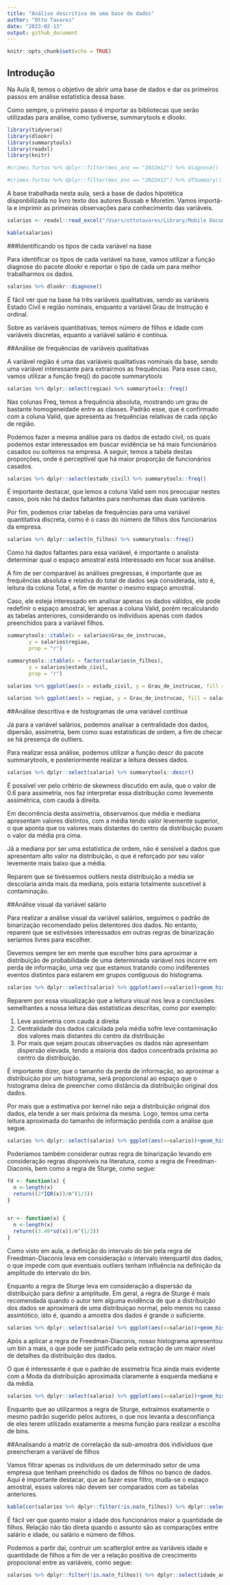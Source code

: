 ```yaml
---
title: "Análise descritiva de uma base de dados"
author: "Otto Tavares"
date: "2023-02-13"
output: github_document
---
```


```r
knitr::opts_chunk$set(echo = TRUE)
```


## Introdução

Na Aula 8, temos o objetivo de abrir uma base de dados e dar os primeiros passos em análise estatística dessa base.

Como sempre, o primeiro passo é importar as bibliotecas que serão utilizadas para análise, como tydiverse, summarytools e dlookr.

```r
library(tidyverse)
library(dlookr)
library(summarytools)
library(readxl)
library(knitr)

#crimes.furtos %>% dplyr::filter(mes_ano == "2022m12") %>% diagnose()

#crimes.furtos %>% dplyr::filter(mes_ano == "2022m12") %>% dfSummary() %>% view()
```

A base trabalhada nesta aula, será a base de dados hipotética disponbilizada no livro texto dos autores Bussab e Moretim. Vamos importá-la e imprimir as primeiras observações para conhecimento das variáveis.

```r
salarios <- readxl::read_excel("/Users/ottotavares/Library/Mobile Documents/com~apple~CloudDocs/Documents/infnet/Estatistica para Ciência de Dados/dados_utilizados/dados_bussab_m.xlsx")
```

```r
kable(salarios)
```

###Identificando os tipos de cada variável na base

Para identificar os tipos de cada variável na base, vamos utilizar a função diagnose do pacote dlookr e reportar o tipo de cada um para melhor trabalharmos os dados.

```r
salarios %>% dlookr::diagnose()
```

É fácil ver que na base há três variáveis qualitativas, sendo as variáveis Estado Civil e região nominais, enquanto a variável Grau de Instrução é ordinal.

Sobre as variáveis quantitativas, temos número de filhos e idade com variáveis discretas, equanto a variável salário é contínua.

##Análise de frequências de variáveis qualitativas

A variável região é uma das variáveis qualitativas nominais da base, sendo uma variável interessante para extraírmos as frequências. Para esse caso, vamos utilizar a função freq() do pacote summarytools

```r
salarios %>% dplyr::select(regiao) %>% summarytools::freq()
```

Nas colunas Freq, temos a frequência absoluta, mostrando um grau de bastante homogeneidade entre as classes. Padrão esse, que é confirmado com a coluna Valid, que apresenta as frequências relativas de cada opção de região. 

Podemos fazer a mesma análise para os dados de estado civil, os quais podemos estar interessados em buscar evidência se há mais funcionários casados ou solteiros na empresa. A seguir, temos a tabela destas proporções, onde é perceptível que há maior proporção de funcionários casados.


```r
salarios %>% dplyr::select(estado_civil) %>% summarytools::freq()
```

É importante destacar, que lemos a coluna Valid sem nos preocupar nestes casos, pois não há dados faltantes para nenhumas das duas variáveis.


Por fim, podemos criar tabelas de frequências para uma variável quantitativa discreta, como é o caso do número de filhos dos funcionários da empresa. 

```r
salarios %>% dplyr::select(n_filhos) %>% summarytools::freq()
```

Como há dados faltantes para essa variável, é importante o analista determinar qual o espaço amostral está interessado em focar sua análise. 

A fim de ser comparável às análises pregressas, é importante que as frequências absoluta e relativa do total de dados seja considerada, isto é, leitura da coluna Total, a fim de manter o mesmo espaço amostral.

Caso, ele esteja interessado em analisar apenas os dados válidos, ele pode redefinir o espaço amostral, ler apenas a coluna Valid, porém recalculando as tabelas anteriores, considerando os indivíduos apenas com dados preenchidos para a variável filhos.

```r
summarytools::ctable(x = salarios$Grau_de_instrucao, 
       y = salarios$regiao, 
       prop = "r") 
```

```r
summarytools::ctable(x = factor(salarios$n_filhos), 
       y = salarios$estado_civil, 
       prop = "r") 
```



```r
salarios %>% ggplot(aes(x = estado_civil, y = Grau_de_instrucao, fill = salario)) + geom_tile() + xlab('Estado Civil') + ylab('Grau de Instrução')
```


```r
salarios %>% ggplot(aes(x = regiao, y = Grau_de_instrucao, fill = salario)) + geom_tile() + xlab('Região') + ylab('Grau de Instrução')
```

##Análise descritiva e de histogramas de uma variável contínua

Já para a variável salários, podemos analisar a centralidade dos dados, dipersão, assimetria, bem como suas estatísticas de ordem, a fim de checar se há presença de outliers.

Para realizar essa análise, podemos utilizar a função descr do pacote summarytools, e posteriormente realizar a leitura desses dados.

```r
salarios %>% dplyr::select(salario) %>% summarytools::descr()
```

É possível ver pelo critério de skewness discutido em aula, que o valor de 0.6 para assimetria, nos faz interpretar essa distribução como levemente assimétrica, com cauda à direita.

Em decorrência desta assimetria, observamos que média e mediana apresentam valores distintos, com a média tendo valor levemente superior, o que aponta que os valores mais distantes do centro da distribuição puxam o valor da média pra cima. 

Já a mediana por ser uma estatística de ordem, não é sensível a dados que apresentam alto valor na distribuição, o que é reforçado por seu valor levemente mais baixo que a média.

Reparem que se tivéssemos outliers nesta distribuição a média se descolaria ainda mais da mediana, pois estaria totalmente suscetível à contaminação.

##Análise visual da variável salário

Para realizar a análise visual da variável salários, seguimos o padrão de binarização recomendado pelos detentores dos dados. No entanto, reparem que se estivésses interessados em outras regras de binarização seríamos livres para escolher. 

Devemos sempre ter em mente que escolher bins para aproximar a distribuição de probabilidade de uma determinada variável nos incorre em perda de informação, uma vez que estamos tratando como indiferentes eventos distintos para estarem em grupos contíguous do histograma.

```r
salarios %>% dplyr::select(salario) %>% ggplot(aes(x=salario))+geom_histogram(aes(y = after_stat(density)) ,bins = 5, fill = 'lightblue') + xlab('Salário') + ylab('Densidade de Frequência') + geom_vline(xintercept=c(median(salarios$salario), mean(salarios$salario))) + annotate("text", x=median(salarios$salario) + 0.3, y=0.05, label="Mediana", angle=90) + annotate("text", x=mean(salarios$salario) + 0.3, y=0.05, label="Média", angle=90) + theme_classic()
```


Reparem por essa visualização que a leitura visual nos leva a conclusões semelhantes a nossa leitura das estatísticas descritas, como por exemplo:

1. Leve assimetria com cauda à direita
2. Centralidade dos dados calculada pela média sofre leve contaminação dos valores mais distantes do centro da distribuição
3. Por mais que sejam poucas observações os dados não apresentam dispersão elevada, tendo a maioria dos dados concentrada próxima ao centro da distribuição.

É importante dizer, que o tamanho da perda de informação, ao aproximar a distribuição por um histograma, será proporcional ao espaço que o histograma deixa de preencher como distância da distribuição original dos dados.

Por mais que a estimativa por kernel não seja a distribuição original dos dados, ela tende a ser mais próxima da mesma. Logo, temos uma certa leitura aproximada do tamanho de informação perdida com a análise que segue.

```r
salarios %>% dplyr::select(salario) %>% ggplot(aes(x=salario))+geom_histogram(aes(y = after_stat(density)) ,bins = 5, fill = 'lightblue') + xlab('Salário') + ylab('Densidade de Frequência') + labs(title = "Distribuição dos dados de salário aproximada por Histograma", subtitle = "Binarização sugerida pelos detentores dos Dados") + geom_vline(xintercept=c(median(salarios$salario), mean(salarios$salario))) + annotate("text", x=median(salarios$salario) + 0.3, y=0.05, label="Mediana", angle=90) + annotate("text", x=mean(salarios$salario) + 0.3, y=0.05, label="Média", angle=90) + geom_density(linetype = 2) + theme_classic()
```

Poderíamos também considerar outras regra de binarização levando em consideração regras disponíveis na literatura, como a regra de Freedman-Diaconis, bem como a regra de Sturge, como segue:

```r

fd <- function(x) {
  n <-length(x)
  return((2*IQR(x))/n^(1/3))
}


sr <- function(x) {
  n <-length(x)
  return((3.49*sd(x))/n^(1/3))
}

```

Como visto em aula, a definição do intervalo do bin pela regra de Freedman-Diaconis leva em consideração o intervalo interquartil dos dados, o que impede com que eventuais outliers tenham influência na definição da amplitude do intervalo do bin.


Enquanto a regra de Sturge leva em consideração a dispersão da distribuição para definir a amplitude. Em geral, a regra de Sturge é mais recomendada quando o autor tem alguma evidência de que a distribuição dos dados se aproximará de uma distribuiçao normal, pelo menos no casso assintótico, isto é, quando a amostra dos dados é grande o suficiente.

```r
salarios %>% dplyr::select(salario) %>% ggplot(aes(x=salario))+geom_histogram(aes(y = after_stat(density)) , binwidth=fd, fill = 'lightblue') + xlab('Salário') + ylab('Densidade de Frequência') + labs(title = "Distribuição dos dados de salário aproximada por Histograma", subtitle = "Binarização pela Regra de FD") + geom_vline(xintercept=c(median(salarios$salario), mean(salarios$salario))) + annotate("text", x=median(salarios$salario) + 0.3, y=0.05, label="Mediana", angle=90) + annotate("text", x=mean(salarios$salario) + 0.3, y=0.05, label="Média", angle=90) + geom_density(linetype = 2) + theme_classic()
```

Após a aplicar a regra de Freedman-Diaconis, nosso histograma apresentou um bin a mais, o que pode ser justificado pela extração de um maior nível de detalhes da distribuição dos dados.

O que é interessante é que o padráo de assimetria fica ainda mais evidente com a Moda da distribuição aproximada claramente à esquerda mediana e da média.

```r
salarios %>% dplyr::select(salario) %>% ggplot(aes(x=salario))+geom_histogram(aes(y = after_stat(density)) , binwidth=sr, fill = 'lightblue') + xlab('Salário') + ylab('Densidade de Frequência') + labs(title = "Distribuição dos dados de salário aproximada por Histograma", subtitle = "Binarização pela Regra de Sturge") + geom_vline(xintercept=c(median(salarios$salario), mean(salarios$salario))) + annotate("text", x=median(salarios$salario) + 0.3, y=0.05, label="Mediana", angle=90) + annotate("text", x=mean(salarios$salario) + 0.3, y=0.05, label="Média", angle=90) + geom_density(linetype = 2) + theme_classic()
```


Enquanto que ao utilizarmos a regra de Sturge, extraímos exatamente o mesmo padrão sugerido pelos autores, o que nos levanta a desconfiança de eles terem utilizado exatamente a mesma função para realizar a escolha de bins.

##Analisando a matriz de correlação da sub-amostra dos indivíduos que preencheram a variável de filhos

Vamos filtrar apenas os indivíduos de um determinado setor de uma empresa que tenham preenchido os dados de filhos no banco de dados.
Aqui é importante destacar, que ao fazer esse filtro, muda-se o espaço amostral, esses valores não devem ser comparados com as tabelas anteriores.

```r
kable(cor(salarios %>% dplyr::filter(!is.na(n_filhos)) %>% dplyr::select(salario, n_filhos, idade_anos)))
```

É fácil ver que quanto maior a idade dos funcionários maior a quantidade de filhos. Relação não tão direta quando o assunto são as comparações entre salário e idade, ou salário e número de filhos. 

Podemos a partir daí, contruir um scatterplot entre as variáveis idade e quantidade de filhos a fim de ver a relação positiva de crescimento propocional entre as variáveis, como segue:

```r
salarios %>% dplyr::filter(!is.na(n_filhos)) %>% dplyr::select(idade_anos, n_filhos) %>% ggplot(aes(x=n_filhos, y =idade_anos)) + geom_point() + geom_smooth(method = "lm", se = FALSE) + theme_classic()
```



